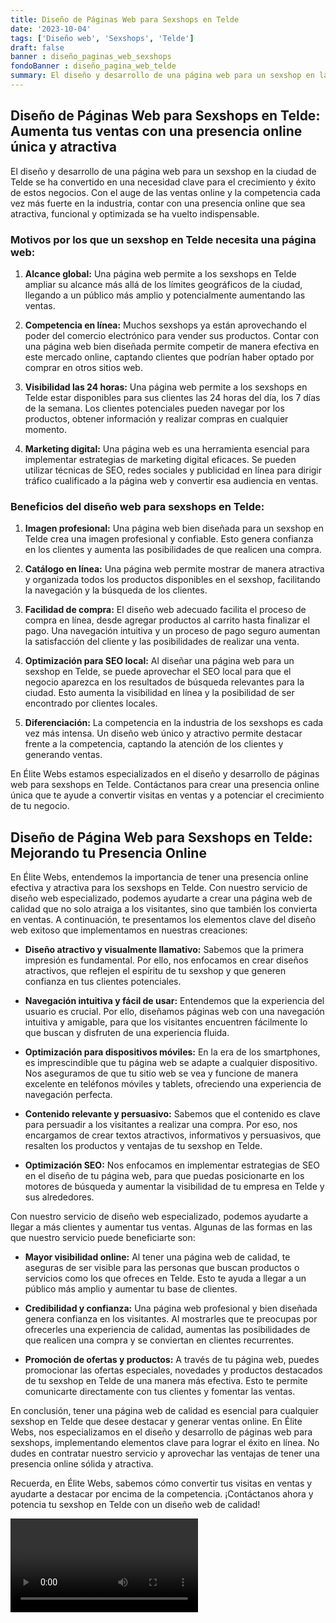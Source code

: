 ```yaml
---
title: Diseño de Páginas Web para Sexshops en Telde
date: '2023-10-04'
tags: ['Diseño web', 'Sexshops', 'Telde']
draft: false
banner : diseño_paginas_web_sexshops
fondoBanner : diseño_pagina_web_telde
summary: El diseño y desarrollo de una página web para un sexshop en la ciudad de Telde se ha convertido en una necesidad clave para el crecimiento y éxito de estos negocios. Con el auge de las ventas online y la competencia cada vez más fuerte en la industria, contar con una presencia online que sea atractiva, funcional y optimizada se ha vuelto indispensable.
---
```


## Diseño de Páginas Web para Sexshops en Telde: Aumenta tus ventas con una presencia online única y atractiva

El diseño y desarrollo de una página web para un sexshop en la ciudad de Telde se ha convertido en una necesidad clave para el crecimiento y éxito de estos negocios. Con el auge de las ventas online y la competencia cada vez más fuerte en la industria, contar con una presencia online que sea atractiva, funcional y optimizada se ha vuelto indispensable.

### Motivos por los que un sexshop en Telde necesita una página web:

1. **Alcance global:** Una página web permite a los sexshops en Telde ampliar su alcance más allá de los límites geográficos de la ciudad, llegando a un público más amplio y potencialmente aumentando las ventas.

2. **Competencia en línea:** Muchos sexshops ya están aprovechando el poder del comercio electrónico para vender sus productos. Contar con una página web bien diseñada permite competir de manera efectiva en este mercado online, captando clientes que podrían haber optado por comprar en otros sitios web.

3. **Visibilidad las 24 horas:** Una página web permite a los sexshops en Telde estar disponibles para sus clientes las 24 horas del día, los 7 días de la semana. Los clientes potenciales pueden navegar por los productos, obtener información y realizar compras en cualquier momento.

4. **Marketing digital:** Una página web es una herramienta esencial para implementar estrategias de marketing digital eficaces. Se pueden utilizar técnicas de SEO, redes sociales y publicidad en línea para dirigir tráfico cualificado a la página web y convertir esa audiencia en ventas.

### Beneficios del diseño web para sexshops en Telde:

1. **Imagen profesional:** Una página web bien diseñada para un sexshop en Telde crea una imagen profesional y confiable. Esto genera confianza en los clientes y aumenta las posibilidades de que realicen una compra.

2. **Catálogo en línea:** Una página web permite mostrar de manera atractiva y organizada todos los productos disponibles en el sexshop, facilitando la navegación y la búsqueda de los clientes.

3. **Facilidad de compra:** El diseño web adecuado facilita el proceso de compra en línea, desde agregar productos al carrito hasta finalizar el pago. Una navegación intuitiva y un proceso de pago seguro aumentan la satisfacción del cliente y las posibilidades de realizar una venta.

4. **Optimización para SEO local:** Al diseñar una página web para un sexshop en Telde, se puede aprovechar el SEO local para que el negocio aparezca en los resultados de búsqueda relevantes para la ciudad. Esto aumenta la visibilidad en línea y la posibilidad de ser encontrado por clientes locales.

5. **Diferenciación:** La competencia en la industria de los sexshops es cada vez más intensa. Un diseño web único y atractivo permite destacar frente a la competencia, captando la atención de los clientes y generando ventas.

En Élite Webs estamos especializados en el diseño y desarrollo de páginas web para sexshops en Telde. Contáctanos para crear una presencia online única que te ayude a convertir visitas en ventas y a potenciar el crecimiento de tu negocio.

<GifSeo />

<Cta />

## Diseño de Página Web para Sexshops en Telde: Mejorando tu Presencia Online

En Élite Webs, entendemos la importancia de tener una presencia online efectiva y atractiva para los sexshops en Telde. Con nuestro servicio de diseño web especializado, podemos ayudarte a crear una página web de calidad que no solo atraiga a los visitantes, sino que también los convierta en ventas. A continuación, te presentamos los elementos clave del diseño web exitoso que implementamos en nuestras creaciones:

- **Diseño atractivo y visualmente llamativo:** Sabemos que la primera impresión es fundamental. Por ello, nos enfocamos en crear diseños atractivos, que reflejen el espíritu de tu sexshop y que generen confianza en tus clientes potenciales.

- **Navegación intuitiva y fácil de usar:** Entendemos que la experiencia del usuario es crucial. Por ello, diseñamos páginas web con una navegación intuitiva y amigable, para que los visitantes encuentren fácilmente lo que buscan y disfruten de una experiencia fluida.

- **Optimización para dispositivos móviles:** En la era de los smartphones, es imprescindible que tu página web se adapte a cualquier dispositivo. Nos aseguramos de que tu sitio web se vea y funcione de manera excelente en teléfonos móviles y tablets, ofreciendo una experiencia de navegación perfecta.

- **Contenido relevante y persuasivo:** Sabemos que el contenido es clave para persuadir a los visitantes a realizar una compra. Por eso, nos encargamos de crear textos atractivos, informativos y persuasivos, que resalten los productos y ventajas de tu sexshop en Telde.

- **Optimización SEO:** Nos enfocamos en implementar estrategias de SEO en el diseño de tu página web, para que puedas posicionarte en los motores de búsqueda y aumentar la visibilidad de tu empresa en Telde y sus alrededores.

Con nuestro servicio de diseño web especializado, podemos ayudarte a llegar a más clientes y aumentar tus ventas. Algunas de las formas en las que nuestro servicio puede beneficiarte son:

- **Mayor visibilidad online:** Al tener una página web de calidad, te aseguras de ser visible para las personas que buscan productos o servicios como los que ofreces en Telde. Esto te ayuda a llegar a un público más amplio y aumentar tu base de clientes.

- **Credibilidad y confianza:** Una página web profesional y bien diseñada genera confianza en los visitantes. Al mostrarles que te preocupas por ofrecerles una experiencia de calidad, aumentas las posibilidades de que realicen una compra y se conviertan en clientes recurrentes.

- **Promoción de ofertas y productos:** A través de tu página web, puedes promocionar las ofertas especiales, novedades y productos destacados de tu sexshop en Telde de una manera más efectiva. Esto te permite comunicarte directamente con tus clientes y fomentar las ventas.

En conclusión, tener una página web de calidad es esencial para cualquier sexshop en Telde que desee destacar y generar ventas online. En Élite Webs, nos especializamos en el diseño y desarrollo de páginas web para sexshops, implementando elementos clave para lograr el éxito en línea. No dudes en contratar nuestro servicio y aprovechar las ventajas de tener una presencia online sólida y atractiva.

Recuerda, en Élite Webs, sabemos cómo convertir tus visitas en ventas y ayudarte a destacar por encima de la competencia. ¡Contáctanos ahora y potencia tu sexshop en Telde con un diseño web de calidad!

<Video />

<CtaBot job='Sexshops' city='Telde'/>

<Gmaps query='Telde+españa+maps' />